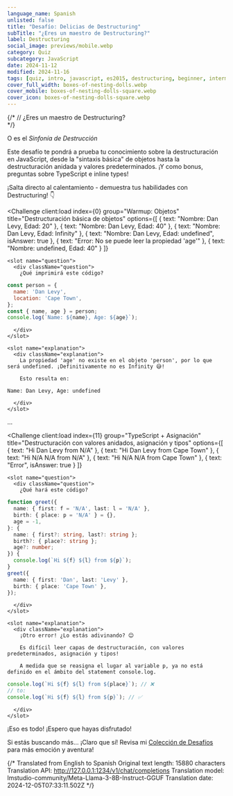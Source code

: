 ```yaml
---
language_name: Spanish
unlisted: false
title: "Desafío: Delicias de Destructuring"
subTitle: "¿Eres un maestro de Destructuring?"
label: Destructuring
social_image: previews/mobile.webp
category: Quiz
subcategory: JavaScript
date: 2024-11-12
modified: 2024-11-16
tags: [quiz, intro, javascript, es2015, destructuring, beginner, intermediate]
cover_full_width: boxes-of-nesting-dolls.webp
cover_mobile: boxes-of-nesting-dolls-square.webp
cover_icon: boxes-of-nesting-dolls-square.webp
---
```



{/* // ¿Eres un maestro de Destructuring?<br/> */}

<p class="inset">O es el <em>Sinfonía de Destrucción</em></p>

Este desafío te pondrá a prueba tu conocimiento sobre la destructuración en JavaScript, desde la "sintaxis básica" de objetos hasta la destructuración anidada y valores predeterminados. ¡Y como bonus, preguntas sobre TypeScript e inline types!

¡Salta directo al calentamiento - demuestra tus habilidades con Destructuring! 👇

<QuizUI>

  <Challenge
    client:load
    index={0}
    group="Warmup: Objetos"
    title="Destructuración básica de objetos"
    options={[
      { text: "Nombre: Dan Levy, Edad: 20" },
      { text: "Nombre: Dan Levy, Edad: 40" },
      { text: "Nombre: Dan Levy, Edad: Infinity" },
      { text: "Nombre: Dan Levy, Edad: undefined", isAnswer: true },
      { text: "Error: No se puede leer la propiedad 'age'" },
      { text: "Nombre: undefined, Edad: 40" }
    ]}
  >
    <slot name="question">
      <div className="question">
        ¿Qué imprimirá este código?
```js
const person = {
  name: 'Dan Levy',
  location: 'Cape Town',
};
const { name, age } = person;
console.log(`Name: ${name}, Age: ${age}`);
```
      </div>
    </slot>

    <slot name="explanation">
      <div className="explanation">
        La propiedad 'age' no existe en el objeto 'person', por lo que será undefined. ¡Definitivamente no es Infinity 😅!

        Esto resulta en:
```plaintext
Name: Dan Levy, Age: undefined
```
      </div>
    </slot>
  </Challenge>

  ...

  <Challenge
    client:load
    index={11}
    group="TypeScript + Asignación"
    title="Destructuración con valores anidados, asignación y tipos"
    options={[
      { text: "Hi Dan Levy from N/A" },
      { text: "Hi Dan Levy from Cape Town" },
      { text: "Hi N/A N/A from N/A" },
      { text: "Hi N/A N/A from Cape Town" },
      { text: "Error", isAnswer: true }
    ]}
  >
    <slot name="question">
      <div className="question">
        ¿Qué hará este código?
```ts
function greet({
  name: { first: f = 'N/A', last: l = 'N/A' },
  birth: { place: p = 'N/A' } = {},
  age = -1,
}: {
  name: { first?: string, last?: string };
  birth?: { place?: string };
  age?: number;
}) {
  console.log(`Hi ${f} ${l} from ${p}`);
}
greet({
  name: { first: 'Dan', last: 'Levy' },
  birth: { place: 'Cape Town' },
});
```
      </div>
    </slot>

    <slot name="explanation">
      <div className="explanation">
        ¡Otro error! ¿Lo estás adivinando? 😊

        Es difícil leer capas de destructuración, con valores predeterminados, asignación y tipos!

        A medida que se reasigna el lugar al variable p, ya no está definido en el ámbito del statement console.log.
```ts
console.log(`Hi ${f} ${l} from ${place}`); // ❌
// to:
console.log(`Hi ${f} ${l} from ${p}`); // ✅
```
      </div>
    </slot>
  </Challenge>

</QuizUI>

¡Eso es todo! ¡Espero que hayas disfrutado!

Si estás buscando más... ¡Claro que sí! Revisa mi [Colección de Desafíos](/challenges/) para más emoción y aventura!


{/* Translated from English to Spanish
Original text length: 15880 characters
Translation API: http://127.0.0.1:1234/v1/chat/completions
Translation model: lmstudio-community/Meta-Llama-3-8B-Instruct-GGUF
Translation date: 2024-12-05T07:33:11.502Z */}
